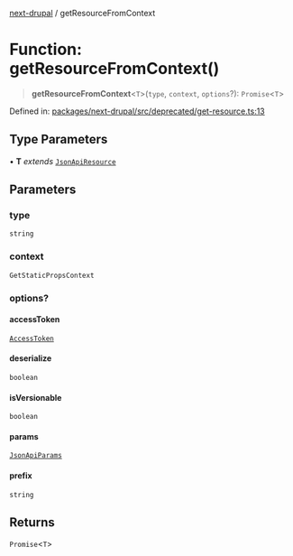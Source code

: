 [next-drupal](../globals.mdx) / getResourceFromContext

# Function: getResourceFromContext()

> **getResourceFromContext**\<`T`\>(`type`, `context`, `options`?): `Promise`\<`T`\>

Defined in: [packages/next-drupal/src/deprecated/get-resource.ts:13](https://github.com/chapter-three/next-drupal/blob/b814feb907442ea504825c35810c973aeb865442/packages/next-drupal/src/deprecated/get-resource.ts#L13)

## Type Parameters

• **T** _extends_ [`JsonApiResource`](../interfaces/JsonApiResource.mdx)

## Parameters

### type

`string`

### context

`GetStaticPropsContext`

### options?

#### accessToken

[`AccessToken`](../interfaces/AccessToken.mdx)

#### deserialize

`boolean`

#### isVersionable

`boolean`

#### params

[`JsonApiParams`](../type-aliases/JsonApiParams.mdx)

#### prefix

`string`

## Returns

`Promise`\<`T`\>
